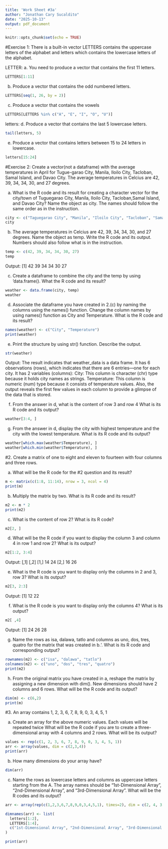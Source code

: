 ```yaml
---
title: 'Work Sheet #3a'
author: "Jonathan Cary Sucaldito"
date: "2025-10-13"
output: pdf_document
---
```


```r
knitr::opts_chunk$set(echo = TRUE)
```

#Exercise 1: There is a built-in vector LETTERS contains the uppercase letters of the alphabet and letters which contains the lowercase letters of the alphabet.

LETTER:
a. You need to produce a vector that contains the first 11 letters.
```r
LETTERS[1:11]
```

b. Produce a vector that contains the odd numbered letters.
```r
LETTERS[seq(1, 26, by = 2)]
```

c. Produce a vector that contains the vowels
```r
LETTERS[LETTERS %in% c("A", "E", "I", "O", "U")]
```

letters:
d. Produce a vector that contains the last 5 lowercase letters.
```r
tail(letters, 5)
```

e. Produce a vector that contains letters between 15 to 24 letters in lowercase.
```r
letters[15:24]
```
#Exercise 2: Create a vector(not a dataframe) with the average temperatures in April for Tugue-garao City, Manila, Iloilo City, Tacloban, Samal Island, and Davao City. The average temperatures in Celcius are 42, 39, 34, 34, 30, and 27 degrees.

a. What is the R code and its result for creating a character vector for the city/town of Tuguegarao City, Manila, Iloilo City, Tacloban,Samal Island, and Davao City? Name the object as city. The names should follow the same order as in the instruction.
```r
city <- c("Taguegarao City", "Manila", "Iloilo City", "Tacloban", "Samal Island", "Davao City")
city
```

b. The average temperatures in Celcius are 42, 39, 34, 34, 30, and 27 degrees. Name the object as temp. Write the R code and its output. Numbers should also follow what is in the instruction.
```r
temp <- c(42, 39, 34, 34, 30, 27)
temp
```
Output: [1] 42 39 34 34 30 27

c. Create a dataframe to combine the city and the temp by using ‘data.frame(). What the R code and its result?
```r
weather <- data.frame(city, temp)
weather
```

d. Associate the dataframe you have created in 2.(c) by naming the columns using the names() function. Change the column names by using names() function as City and Temperature. What is the R code and its result?
```r
names(weather) <- c("City", "Temperature")
print(weather)
```

e. Print the structure by using str() function. Describe the output.
```r
str(weather)
```
Output:
The result indicates that weather_data is a data frame. It has 6 observations (rows), which indicates that there are 6 entries—one for each city. It has 2 variables (columns):
City: This column is character (chr) type because it holds city names as strings.
Temperature: This column is numeric (num) type because it consists of temperature values. Also, the output reveals the first few values in each column to provide a glimpse of the data that is stored.


f. From the answer in d, what is the content of row 3 and row 4 What is its R code and
its output?
```r
weather[3:4, ]
```

g. From the answer in d, display the city with highest temperature and the city with
the lowest temperature. What is its R code and its output?
```r
weather[which.max(weather$Temperature), ]
weather[which.min(weather$Temperature), ]
```

#2. Create a matrix of one to eight and eleven to fourteen with four columns and three rows.

a. What will be the R code for the #2 question and its result?
```r
m <- matrix(c(1:8, 11:14), nrow = 3, ncol = 4)
print(m)
```

b. Multiply the matrix by two. What is its R code and its result?
```r
m2 <- m * 2
print(m2)
```

c. What is the content of row 2? What is its R code?
```r
m2[2, ]
```

d. What will be the R code if you want to display the column 3 and column 4 in row 1 and row 2? What is its output?
```r
m2[1:2, 3:4]
```
Output:
  [,1] [,2]
[1,]   14   24
[2,]   16   26

e. What is the R code is you want to display only the columns in 2 and 3, row 3? What is its output?
```r
m2[3, 2:3]
```
Output:
[1] 12 22

f. What is the R code is you want to display only the columns 4? What is its output?
```r
m2[ ,4]
```
Output:
[1] 24 26 28

g. Name the rows as isa, dalawa, tatlo and columns as uno, dos, tres, quatro for the matrix that was created in b.‘. What is its R code and corresponding output?
```r
rownames(m2) <- c("isa", "dalawa", "tatlo")
colnames(m2) <- c("uno", "dos", "tres", "quatro")
print(m2)
```

h. From the original matrix you have created in a, reshape the matrix by assigning a new dimension with dim(). New dimensions should have 2 columns and 6 rows. What will be the R code and its output?
```r
dim(m) <- c(6,2)
print(m)
```

#3. An array contains 1, 2, 3, 6, 7, 8, 9, 0, 3, 4, 5, 1

a. Create an array for the above numeric values. Each values will be repeated twice What will be the R code if you are to create a three-dimensional array with 4 columns and 2 rows. What will be its output?
```r
values <- rep(c(1, 2, 3, 6, 7, 8, 9, 0, 3, 4, 5, 1))
arr <- array(values, dim = c(2,3,4))
print(arr)
```

b. How many dimensions do your array have?
```r
dim(arr)
```
c. Name the rows as lowercase letters and columns as uppercase letters starting from the A. The array names should be “1st-Dimensional Array”, “2nd-Dimensional Array”, and “3rd-Dimensional Array”. What will be the R codes and its output?
```r
arr <- array(rep(c(1,2,3,6,7,8,9,0,3,4,5,1), times=2), dim = c(2, 4, 3))

dimnames(arr) <- list(
  letters[1:2],  
  LETTERS[1:4], 
  c("1st-Dimensional Array", "2nd-Dimensional Array", "3rd-Dimensional Array")
)

print(arr)
```